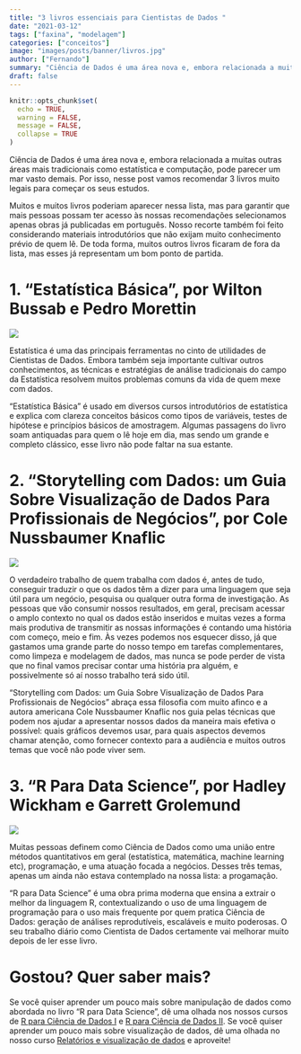 ```yaml
---
title: "3 livros essenciais para Cientistas de Dados "
date: "2021-03-12"
tags: ["faxina", "modelagem"]
categories: ["conceitos"]
image: "images/posts/banner/livros.jpg"
author: ["Fernando"]
summary: "Ciência de Dados é uma área nova e, embora relacionada a muitas outras áreas mais tradicionais como estatística e computação, pode parecer um mar vasto demais. Por isso, nesse post vamos te recomendar 3 livros muito legais para começar os seus estudos."
draft: false
---
```


```r
knitr::opts_chunk$set(
  echo = TRUE,
  warning = FALSE, 
  message = FALSE, 
  collapse = TRUE
)
```

Ciência de Dados é uma área nova e, embora relacionada a muitas outras áreas mais tradicionais como estatística e computação, pode parecer um mar vasto demais. Por isso, nesse post vamos recomendar 3 livros muito legais para começar os seus estudos.

Muitos e muitos livros poderiam aparecer nessa lista, mas para garantir que mais pessoas possam ter acesso às nossas recomendações selecionamos apenas obras já publicadas em português. Nosso recorte também foi feito considerando materiais introdutórios que não exijam muito conhecimento prévio de quem lê. De toda forma, muitos outros livros ficaram de fora da lista, mas esses já representam um bom ponto de partida.

# 1. "Estatística Básica", por Wilton Bussab e Pedro Morettin

<img src = "https://blog.curso-r.com/images/posts/conteudo/livros/morettin.jpg">


Estatística é uma das principais ferramentas no cinto de utilidades de Cientistas de Dados. Embora também seja importante cultivar outros conhecimentos, as técnicas e estratégias de análise tradicionais do campo da Estatística resolvem muitos problemas comuns da vida de quem mexe com dados. 

"Estatística Básica" é usado em diversos cursos introdutórios de estatística e explica com clareza conceitos básicos como tipos de variáveis, testes de hipótese e princípios básicos de amostragem. Algumas passagens do livro soam antiquadas para quem o lê hoje em dia, mas sendo um grande e completo clássico, esse livro não pode faltar na sua estante.

# 2. "Storytelling com Dados: um Guia Sobre Visualização de Dados Para Profissionais de Negócios", por Cole Nussbaumer Knaflic

<img src = "https://blog.curso-r.com/images/posts/conteudo/livros/cole.jpg">

O verdadeiro trabalho de quem trabalha com dados é, antes de tudo, conseguir traduzir o que os dados têm a dizer para uma linguagem que seja útil para um negócio, pesquisa ou qualquer outra forma de investigação. As pessoas que vão consumir nossos resultados, em geral, precisam acessar o amplo contexto no qual os dados estão inseridos e muitas vezes a forma mais produtiva de transmitir as nossas informações é contando uma história com começo, meio e fim. Às vezes podemos nos esquecer disso, já que gastamos uma grande parte do nosso tempo em tarefas complementares, como limpeza e modelagem de dados, mas nunca se pode perder de vista que no final vamos precisar contar uma história pra alguém, e possivelmente só aí nosso trabalho terá sido útil.

"Storytelling com Dados: um Guia Sobre Visualização de Dados Para Profissionais de Negócios" abraça essa filosofia com muito afinco e a autora americana Cole Nussbaumer Knaflic nos guia pelas técnicas que podem nos ajudar a apresentar nossos dados da maneira mais efetiva o possível: quais gráficos devemos usar, para quais aspectos devemos chamar atenção, como fornecer contexto para a audiência e muitos outros temas que você não pode viver sem.

# 3. "R Para Data Science", por Hadley Wickham e Garrett Grolemund 

<img src = "https://blog.curso-r.com/images/posts/conteudo/livros/r4ds.jpg">

Muitas pessoas definem como Ciência de Dados como uma união entre métodos quantitativos em geral (estatística, matemática, machine learning etc), programação, e uma atuação focada a negócios. Desses três temas, apenas um ainda não estava contemplado na nossa lista: a progamação.

"R para Data Science" é uma obra prima moderna que ensina a extrair o melhor da linguagem R, contextualizando o uso de uma linguagem de programação para o uso mais frequente por quem pratica Ciência de Dados: geração de análises reprodutíveis, escaláveis e muito poderosas. O seu trabalho diário como Cientista de Dados certamente vai melhorar muito depois de ler esse livro.

# Gostou? Quer saber mais?

Se você quiser aprender um pouco mais sobre manipulação de dados como abordada no livro "R para Data Science", dê uma olhada nos nossos cursos de [R para Ciência de Dados I](https://curso-r.com/cursos/r4ds-1/) e [R para Ciência de Dados II](https://curso-r.com/cursos/r4ds-2/). Se você quiser aprender um pouco mais sobre visualização de dados, dê uma olhada no nosso curso [Relatórios e visualização de dados](https://curso-r.com/cursos/visualizacao/) e aproveite!
